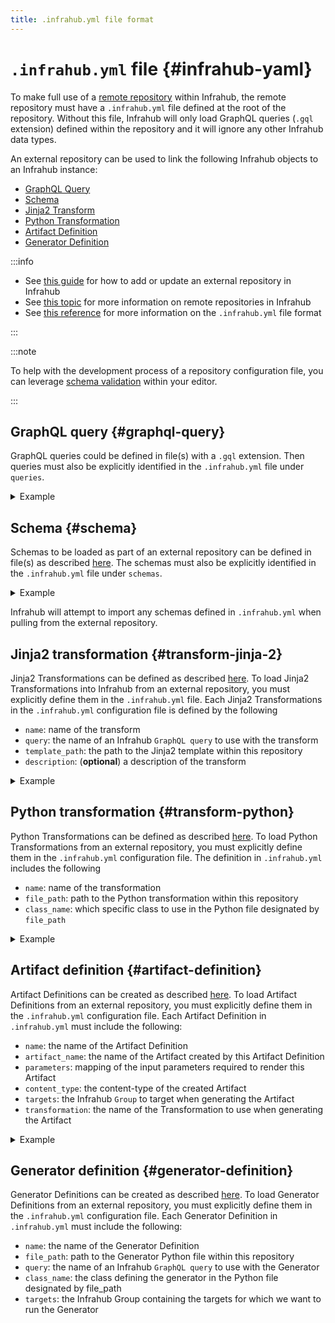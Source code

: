 ```yaml
---
title: .infrahub.yml file format
---
```


# `.infrahub.yml` file {#infrahub-yaml}

To make full use of a [remote repository](/topics/repository) within Infrahub, the remote repository must have a `.infrahub.yml` file defined at the root of the repository. Without this file, Infrahub will only load GraphQL queries (`.gql` extension) defined within the repository and it will ignore any other Infrahub data types.

An external repository can be used to link the following Infrahub objects to an Infrahub instance:

- [GraphQL Query](/topics/graphql)
- [Schema](/topics/schema)
- [Jinja2 Transform](/topics/transformation#rendered-file-jinja2-plugin)
- [Python Transformation](/topics/transformation#transformpython-python-plugin)
- [Artifact Definition](/topics/artifact)
- [Generator Definition](/topics/generator)

:::info

- See [this guide](/guides/repository) for how to add or update an external repository in Infrahub
- See [this topic](/topics/repository) for more information on remote repositories in Infrahub
- See [this reference](/reference/dotinfrahub) for more information on the `.infrahub.yml` file format

:::

:::note

To help with the development process of a repository configuration file, you can leverage [schema validation](/reference/schema-validation) within your editor.

:::

## GraphQL query {#graphql-query}

GraphQL queries could be defined in file(s) with a `.gql` extension. Then queries must also be explicitly identified in the `.infrahub.yml` file under `queries`.

<details>
  <summary>Example</summary>

  ```yaml
  queries:
    - name: topology_info                      # Here goes the query's name
      file_path: "topology/topology_info.gql"  # Here is the path to query's file
  ```

</details>

## Schema {#schema}

Schemas to be loaded as part of an external repository can be defined in file(s) as described [here](/topics/schema). The schemas must also be explicitly identified in the `.infrahub.yml` file under `schemas`.

<details>
  <summary>Example</summary>

  ```yaml
  schemas:
    - schemas/demo_edge_fabric.yml
  ```

</details>

Infrahub will attempt to import any schemas defined in `.infrahub.yml` when pulling from the external repository.

## Jinja2 transformation {#transform-jinja-2}

Jinja2 Transformations can be defined as described [here](/topics/transformation#rendered-file-jinja2-plugin). To load Jinja2 Transformations into Infrahub from an external repository, you must explicitly define them in the `.infrahub.yml` file. Each Jinja2 Transformations in the `.infrahub.yml` configuration file is defined by the following

- `name`: name of the transform
- `query`: the name of an Infrahub `GraphQL query` to use with the transform
- `template_path`: the path to the Jinja2 template within this repository
- `description`: (**optional**) a description of the transform

<details>
  <summary>Example</summary>

  ```yaml
  jinja2_transforms:
    - name: device_startup
      description: "Template to generate startup configuration for network devices"
      query: "device_startup_info"
      template_path: "templates/device_startup_config.tpl.j2"
  ```

</details>

## Python transformation {#transform-python}

Python Transformations can be defined as described [here](/topics/transformation#transformpython-python-plugin). To load Python Transformations from an external repository, you must explicitly define them in the `.infrahub.yml` configuration file. The definition in `.infrahub.yml` includes the following

- `name`: name of the transformation
- `file_path`: path to the Python transformation within this repository
- `class_name`: which specific class to use in the Python file designated by `file_path`

<details>
  <summary>Example</summary>

  ```yaml
  python_transforms:
    - name: OCInterfaces
    class_name: OCInterfaces
    file_path: "transforms/openconfig.py"
  ```

</details>

## Artifact definition {#artifact-definition}

Artifact Definitions can be created as described [here](/topics/artifact). To load Artifact Definitions from an external repository, you must explicitly define them in the `.infrahub.yml` configuration file. Each Artifact Definition in `.infrahub.yml` must include the following:

- `name`: the name of the Artifact Definition
- `artifact_name`: the name of the Artifact created by this Artifact Definition
- `parameters`: mapping of the input parameters required to render this Artifact
- `content_type`: the content-type of the created Artifact
- `targets`: the Infrahub `Group` to target when generating the Artifact
- `transformation`: the name of the Transformation to use when generating the Artifact

<details>
  <summary>Example</summary>

  ```yaml
  artifact_definitions:
    - name: "Openconfig Interface for Arista devices"
    artifact_name: "openconfig-interfaces"
    parameters:
    device: "name__value"
    content_type: "application/json"
    targets: "arista_devices"
    transformation: "OCInterfaces
  ```

</details>

## Generator definition {#generator-definition}

Generator Definitions can be created as described [here](/topics/generator). To load Generator Definitions from an external repository, you must explicitly define them in the `.infrahub.yml` configuration file. Each Generator Definition in `.infrahub.yml` must include the following:

- `name`: the name of the Generator Definition
- `file_path`: path to the Generator Python file within this repository
- `query`: the name of an Infrahub `GraphQL query` to use with the Generator
- `class_name`: the class defining the generator in the Python file designated by file_path
- `targets`: the Infrahub Group containing the targets for which we want to run the Generator
